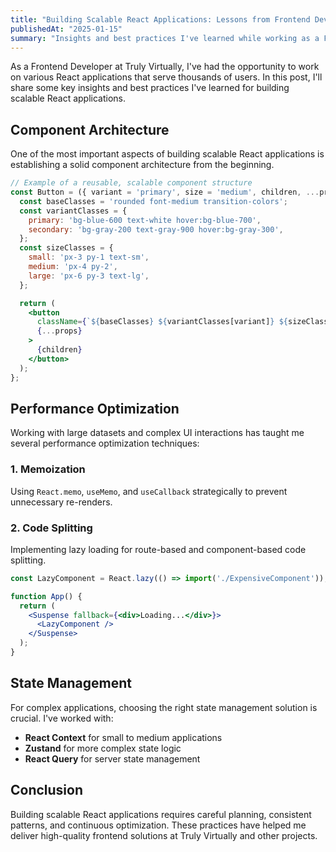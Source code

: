 ```yaml
---
title: "Building Scalable React Applications: Lessons from Frontend Development"
publishedAt: "2025-01-15"
summary: "Insights and best practices I've learned while working as a Frontend Developer at Truly Virtually, focusing on React performance optimization and scalable architecture."
---
```


As a Frontend Developer at Truly Virtually, I've had the opportunity to work on various React applications that serve thousands of users. In this post, I'll share some key insights and best practices I've learned for building scalable React applications.

## Component Architecture

One of the most important aspects of building scalable React applications is establishing a solid component architecture from the beginning.

```jsx
// Example of a reusable, scalable component structure
const Button = ({ variant = 'primary', size = 'medium', children, ...props }) => {
  const baseClasses = 'rounded font-medium transition-colors';
  const variantClasses = {
    primary: 'bg-blue-600 text-white hover:bg-blue-700',
    secondary: 'bg-gray-200 text-gray-900 hover:bg-gray-300',
  };
  const sizeClasses = {
    small: 'px-3 py-1 text-sm',
    medium: 'px-4 py-2',
    large: 'px-6 py-3 text-lg',
  };

  return (
    <button
      className={`${baseClasses} ${variantClasses[variant]} ${sizeClasses[size]}`}
      {...props}
    >
      {children}
    </button>
  );
};
```

## Performance Optimization

Working with large datasets and complex UI interactions has taught me several performance optimization techniques:

### 1. Memoization
Using `React.memo`, `useMemo`, and `useCallback` strategically to prevent unnecessary re-renders.

### 2. Code Splitting
Implementing lazy loading for route-based and component-based code splitting.

```jsx
const LazyComponent = React.lazy(() => import('./ExpensiveComponent'));

function App() {
  return (
    <Suspense fallback={<div>Loading...</div>}>
      <LazyComponent />
    </Suspense>
  );
}
```

## State Management

For complex applications, choosing the right state management solution is crucial. I've worked with:

- **React Context** for small to medium applications
- **Zustand** for more complex state logic
- **React Query** for server state management

## Conclusion

Building scalable React applications requires careful planning, consistent patterns, and continuous optimization. These practices have helped me deliver high-quality frontend solutions at Truly Virtually and other projects.
